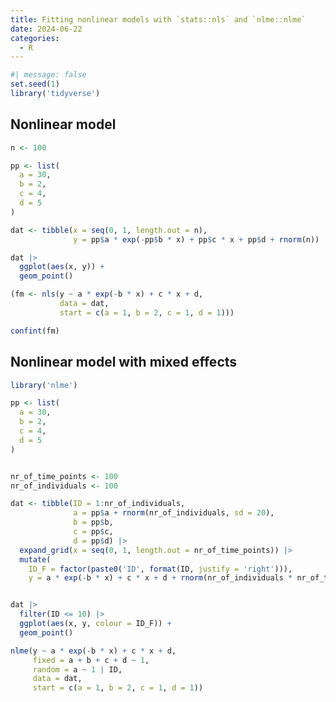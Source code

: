 ```yaml
---
title: Fitting nonlinear models with `stats::nls` and `nlme::nlme`
date: 2024-06-22
categories:
  - R
---
```


```r
#| message: false
set.seed(1)
library('tidyverse')
```

## Nonlinear model
```r
n <- 100

pp <- list(
  a = 30,
  b = 2,
  c = 4,
  d = 5
)

dat <- tibble(x = seq(0, 1, length.out = n), 
              y = pp$a * exp(-pp$b * x) + pp$c * x + pp$d + rnorm(n))

dat |> 
  ggplot(aes(x, y)) +
  geom_point()

(fm <- nls(y ~ a * exp(-b * x) + c * x + d, 
           data = dat, 
           start = c(a = 1, b = 2, c = 1, d = 1)))

confint(fm)
```

## Nonlinear model with mixed effects
```r
library('nlme')

pp <- list(
  a = 30,
  b = 2,
  c = 4,
  d = 5
)


nr_of_time_points <- 100
nr_of_individuals <- 100

dat <- tibble(ID = 1:nr_of_individuals,
              a = pp$a + rnorm(nr_of_individuals, sd = 20),
              b = pp$b,
              c = pp$c,
              d = pp$d) |> 
  expand_grid(x = seq(0, 1, length.out = nr_of_time_points)) |> 
  mutate(
    ID_F = factor(paste0('ID', format(ID, justify = 'right'))),
    y = a * exp(-b * x) + c * x + d + rnorm(nr_of_individuals * nr_of_time_points))


dat |> 
  filter(ID <= 10) |> 
  ggplot(aes(x, y, colour = ID_F)) + 
  geom_point()

nlme(y ~ a * exp(-b * x) + c * x + d,
     fixed = a + b + c + d ~ 1,
     random = a ~ 1 | ID,
     data = dat,
     start = c(a = 1, b = 2, c = 1, d = 1))


```



